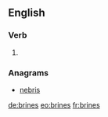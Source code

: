==English==

===Verb===
{{head|en}}

# {{en-third-person singular of|brine}}

===Anagrams===
* [[nebris#English|nebris]]

[[de:brines]]
[[eo:brines]]
[[fr:brines]]